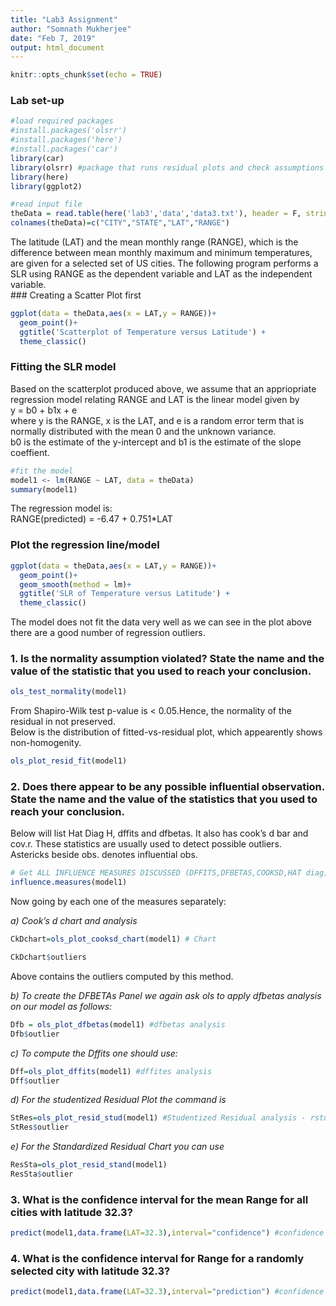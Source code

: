 ```yaml
---
title: "Lab3 Assignment"
author: "Somnath Mukherjee"
date: "Feb 7, 2019"
output: html_document
---
```


```r
knitr::opts_chunk$set(echo = TRUE)
```

###  Lab set-up 

```r
#load required packages
#install.packages('olsrr')
#install.packages('here')
#install.packages('car')
library(car)
library(olsrr) #package that runs residual plots and check assumptions for normality
library(here)
library(ggplot2)
```


```r
#read input file
theData = read.table(here('lab3','data','data3.txt'), header = F, stringsAsFactors = T) #use here() function to specify path
colnames(theData)=c("CITY","STATE","LAT","RANGE")
```

The latitude (LAT) and the mean monthly range (RANGE), which is the difference between
mean monthly maximum and minimum temperatures, are given for a selected set of US
cities. The following program performs a SLR using RANGE as the dependent variable and
LAT as the independent variable.      
###  Creating a Scatter Plot first  

```r
ggplot(data = theData,aes(x = LAT,y = RANGE))+
  geom_point()+
  ggtitle('Scatterplot of Temperature versus Latitude') +
  theme_classic()

```

###  Fitting the SLR model

Based on the scatterplot produced above, we assume that an appriopriate regression model
relating RANGE and LAT is the linear model given by  
  y = b0 + b1x + e  
where y is the RANGE, x is the LAT, and e is a random error term that is normally distributed with the mean 0 and the unknown variance.  
b0 is the estimate of the y-intercept and  b1 is the estimate of the slope coeffient.  

  
```r
#fit the model
model1 <‐ lm(RANGE ~ LAT, data = theData)
summary(model1)

```
The regression model is:    
RANGE(predicted) = -6.47 + 0.751*LAT  

### Plot the regression line/model  
```r
ggplot(data = theData,aes(x = LAT,y = RANGE))+
  geom_point()+
  geom_smooth(method = lm)+
  ggtitle('SLR of Temperature versus Latitude') +
  theme_classic()
```

The model does not fit the data very well as we can see in the plot above there are a good number of regression outliers.  

### 1. Is the normality assumption violated? State the name and the value of the statistic that you used to reach your conclusion.  

```r
ols_test_normality(model1)
```

From Shapiro-Wilk test p-value is < 0.05.Hence, the normality of the residual in not preserved.  
Below is the distribution of fitted-vs-residual plot, which appearently shows non-homogenity.    

```r
ols_plot_resid_fit(model1)
```

### 2. Does there appear to be any possible influential observation. State the name and the value of the statistics that you used to reach your conclusion.  

Below will list  Hat Diag H, dffits and dfbetas. It also has cook’s d bar and cov.r. These statistics are usually used to detect possible outliers.  
Astericks beside obs. denotes influential obs.  

```r
# Get ALL INFLUENCE MEASURES DISCUSSED (DFFITS,DFBETAS,COOKSD,HAT diag)
influence.measures(model1)
```

Now going by each one of the measures separately:  

*a) Cook’s d chart and analysis*        

```r
CkDchart=ols_plot_cooksd_chart(model1) # Chart
```


```r
CkDchart$outliers 
```

Above contains the outliers computed by this method.  

*b) To create the DFBETAs Panel we again ask ols to apply dfbetas analysis on our model as follows:*    
```r
Dfb = ols_plot_dfbetas(model1) #dfbetas analysis
Dfb$outlier
```

*c) To compute the Dffits one should use:*  
```r
Dff=ols_plot_dffits(model1) #dffites analysis
Dff$outlier
```


*d) For the studentized Residual Plot the command is*  
```r
StRes=ols_plot_resid_stud(model1) #Studentized Residual analysis - rstudent
StRes$outlier
```

*e) For the Standardized Residual Chart you can use*  
```r
ResSta=ols_plot_resid_stand(model1)
ResSta$outlier
```

### 3. What is the confidence interval for the mean Range for all cities with latitude 32.3?

```r
predict(model1,data.frame(LAT=32.3),interval="confidence") #confidence for mean at 95%

```

### 4. What is the confidence interval for Range for a randomly selected city with latitude 32.3?

```r
predict(model1,data.frame(LAT=32.3),interval="prediction") #confidence for fitted at 95%
```
